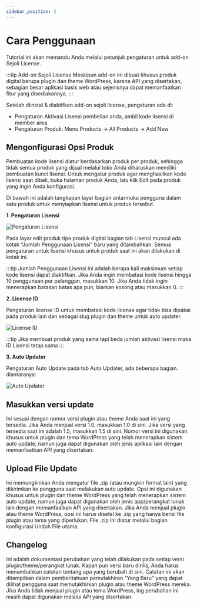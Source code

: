 ```yaml
---
sidebar_position: 2
---
```


# Cara Penggunaan

Tutorial ini akan memandu Anda melalui petunjuk pengaturan untuk add-on Sejoli License.

:::tip Add-on Sejoli License
Meskipun add-on ini dibuat khusus produk digital berupa plugin dan theme WordPress, karena API yang disertakan, sebagian besar aplikasi basis web atau sejenisnya dapat memanfaatkan fitur yang disediakannya.
:::

Setelah diinstal & diaktifkan add-on sejoli license, pengaturan ada di:
- Pengaturan Aktivasi Lisensi pembelian anda, ambil kode lisensi di member area
- Pengaturan Produk: Menu Products → All  Products → Add New

## Mengonfigurasi Opsi Produk

Pembuatan kode lisensi diatur berdasarkan produk per produk, sehingga tidak semua produk yang dijual melalui toko Anda diharuskan memiliki pembuatan kunci lisensi. Untuk mengatur produk agar menghasilkan kode lisensi saat dibeli, buka halaman produk Anda, lalu klik Edit pada produk yang ingin Anda konfigurasi.

Di bawah ini adalah tangkapan layar bagian antarmuka pengguna dalam satu produk untuk menyiapkan lisensi untuk produk tersebut.

**1. Pengaturan Lisensi**

![Pengaturan Lisensi](./img/Xnapper-2024-10-17-12.55.05.png)

Pada layar edit produk tipe produk digital bagian tab Lisensi muncul ada kotak “Jumlah Penggunaan Lisensi” baru yang ditambahkan. Semua pengaturan untuk lisensi khusus untuk produk saat ini akan dilakukan di kotak ini.

:::tip Jumlah Penggunaan Lisensi
Ini adalah berapa kali maksimum setiap kode lisensi dapat diaktifkan. Jika Anda ingin membatasi kode lisensi hingga 10 penggunaan per pelanggan, masukkan 10. Jika Anda tidak ingin menerapkan batasan batas apa pun, biarkan kosong atau masukkan 0.
:::

**2. License ID**

Pengaturan license ID untuk membatasi kode license agar tidak bisa dipakai pada produk lain dan sebagai slug plugin dan theme untuk auto updater.

![License ID](./img/Xnapper-2024-10-17-13.09.48.png)

:::tip
Jika membuat produk yang sama tapi beda jumlah aktivasi lisensi maka ID Lisensi tetap sama
:::

**3. Auto Updater**

Pengaturan Auto Update pada tab Auto Updater, ada beberapa bagian. diantaranya:

![Auto Updater](./img/Xnapper-2024-10-17-13.18.18.png)


## Masukkan versi update

Ini sesuai dengan nomor versi plugin atau theme Anda saat ini yang tersedia. Jika Anda menjual versi 1.0, masukkan 1.0 di sini. Jika versi yang tersedia saat ini adalah 1.5, masukkan 1.5 di sini. Nomor versi ini digunakan khusus untuk plugin dan tema WordPress yang telah menerapkan sistem auto update, namun juga dapat digunakan oleh jenis aplikasi lain dengan memanfaatkan API yang disertakan.

## Upload File Update

Ini memungkinkan Anda mengatur file .zip (atau mungkin format lain) yang dikirimkan ke pengguna saat melakukan auto update. Opsi ini digunakan khusus untuk plugin dan theme WordPress yang telah menerapkan sistem auto update, namun juga dapat digunakan oleh jenis app/perangkat lunak lain dengan memanfaatkan API yang disertakan. Jika Anda menjual plugin atau theme WordPress, opsi ini harus disetel ke .zip yang hanya berisi file plugin atau tema yang diperlukan. File .zip ini diatur melalui bagian konfigurasi Unduh File utama.

## Changelog

Ini adalah dokumentasi perubahan yang telah dilakukan pada setiap versi plugin/theme/perangkat lunak. Kapan pun versi baru dirilis, Anda harus menambahkan catatan tentang apa yang berubah di sini. Catatan ini akan ditampilkan dalam pemberitahuan pemutakhiran “Yang Baru” yang dapat dilihat pengguna saat memutakhirkan plugin atau theme WordPress mereka. Jika Anda tidak menjual plugin atau tema WordPress, log perubahan ini masih dapat digunakan melalui API yang disertakan.